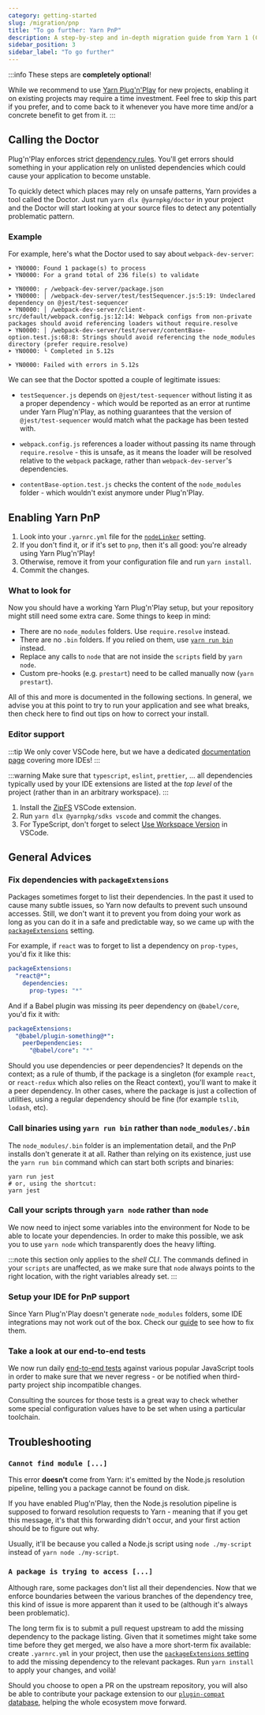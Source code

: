 ```yaml
---
category: getting-started
slug: /migration/pnp
title: "To go further: Yarn PnP"
description: A step-by-step and in-depth migration guide from Yarn 1 (Classic) to Yarn 2 (Berry).
sidebar_position: 3
sidebar_label: "To go further"
---
```


:::info
These steps are **completely optional**!

While we recommend to use [Yarn Plug'n'Play](/features/pnp) for new projects, enabling it on existing projects may require a time investment. Feel free to skip this part if you prefer, and to come back to it whenever you have more time and/or a concrete benefit to get from it.
:::

## Calling the Doctor

Plug'n'Play enforces strict [dependency rules](/advanced/rulebook). You'll get errors should something in your application rely on unlisted dependencies which could cause your application to become unstable.

To quickly detect which places may rely on unsafe patterns, Yarn provides a tool called the Doctor. Just run `yarn dlx @yarnpkg/doctor` in your project and the Doctor will start looking at your source files to detect any potentially problematic pattern.

### Example

For example, here's what the Doctor used to say about `webpack-dev-server`:

```
➤ YN0000: Found 1 package(s) to process
➤ YN0000: For a grand total of 236 file(s) to validate

➤ YN0000: ┌ /webpack-dev-server/package.json
➤ YN0000: │ /webpack-dev-server/test/testSequencer.js:5:19: Undeclared dependency on @jest/test-sequencer
➤ YN0000: │ /webpack-dev-server/client-src/default/webpack.config.js:12:14: Webpack configs from non-private packages should avoid referencing loaders without require.resolve
➤ YN0000: │ /webpack-dev-server/test/server/contentBase-option.test.js:68:8: Strings should avoid referencing the node_modules directory (prefer require.resolve)
➤ YN0000: └ Completed in 5.12s

➤ YN0000: Failed with errors in 5.12s
```

We can see that the Doctor spotted a couple of legitimate issues:

- `testSequencer.js` depends on `@jest/test-sequencer` without listing it as a proper dependency - which would be reported as an error at runtime under Yarn Plug'n'Play, as nothing guarantees that the version of `@jest/test-sequencer` would match what the package has been tested with.

- `webpack.config.js` references a loader without passing its name through `require.resolve` - this is unsafe, as it means the loader will be resolved relative to the `webpack` package, rather than `webpack-dev-server`'s dependencies.

- `contentBase-option.test.js` checks the content of the `node_modules` folder - which wouldn't exist anymore under Plug'n'Play.

## Enabling Yarn PnP

1. Look into your `.yarnrc.yml` file for the [`nodeLinker`](/configuration/yarnrc#nodeLinker) setting.
2. If you don't find it, or if it's set to `pnp`, then it's all good: you're already using Yarn Plug'n'Play!
3. Otherwise, remove it from your configuration file and run `yarn install`.
4. Commit the changes.

### What to look for

Now you should have a working Yarn Plug'n'Play setup, but your repository might still need some extra care. Some things to keep in mind:

- There are no `node_modules` folders. Use `require.resolve` instead.
- There are no `.bin` folders. If you relied on them, use [`yarn run bin`](#call-binaries-using-yarn-run-rather-than-node_modulesbin) instead.
- Replace any calls to `node` that are not inside the `scripts` field by `yarn node`.
- Custom pre-hooks (e.g. `prestart`) need to be called manually now (`yarn prestart`).

All of this and more is documented in the following sections. In general, we advise you at this point to try to run your application and see what breaks, then check here to find out tips on how to correct your install.

### Editor support

:::tip
We only cover VSCode here, but we have a dedicated [documentation page](/getting-started/editor-sdks) covering more IDEs!
:::

:::warning
Make sure that `typescript`, `eslint`, `prettier`, ... all dependencies typically used by your IDE extensions are listed at the *top level* of the project (rather than in an arbitrary workspace).
:::

1. Install the [ZipFS](https://marketplace.visualstudio.com/items?itemName=arcanis.vscode-zipfs) VSCode extension.
2. Run `yarn dlx @yarnpkg/sdks vscode` and commit the changes.
3. For TypeScript, don't forget to select [Use Workspace Version](https://code.visualstudio.com/docs/typescript/typescript-compiling#_using-the-workspace-version-of-typescript) in VSCode.

## General Advices

### Fix dependencies with `packageExtensions`

Packages sometimes forget to list their dependencies. In the past it used to cause many subtle issues, so Yarn now defaults to prevent such unsound accesses. Still, we don't want it to prevent you from doing your work as long as you can do it in a safe and predictable way, so we came up with the [`packageExtensions`](/configuration/yarnrc#packageExtensions) setting.

For example, if `react` was to forget to list a dependency on `prop-types`, you'd fix it like this:

```yaml
packageExtensions:
  "react@*":
    dependencies:
      prop-types: "*"
```

And if a Babel plugin was missing its peer dependency on `@babel/core`, you'd fix it with:

```yaml
packageExtensions:
  "@babel/plugin-something@*":
    peerDependencies:
      "@babel/core": "*"
```

Should you use dependencies or peer dependencies? It depends on the context; as a rule of thumb, if the package is a singleton (for example `react`, or `react-redux` which also relies on the React context), you'll want to make it a peer dependency. In other cases, where the package is just a collection of utilities, using a regular dependency should be fine (for example `tslib`, `lodash`, etc).

### Call binaries using `yarn run bin` rather than `node_modules/.bin`

The `node_modules/.bin` folder is an implementation detail, and the PnP installs don't generate it at all. Rather than relying on its existence, just use the `yarn run bin` command which can start both scripts and binaries:

```commandline
yarn run jest
# or, using the shortcut:
yarn jest
```

### Call your scripts through `yarn node` rather than `node`

We now need to inject some variables into the environment for Node to be able to locate your dependencies. In order to make this possible, we ask you to use `yarn node` which transparently does the heavy lifting.

:::note
this section only applies to the _shell CLI_. The commands defined in your `scripts` are unaffected, as we make sure that `node` always points to the right location, with the right variables already set.
:::

### Setup your IDE for PnP support

Since Yarn Plug'n'Play doesn't generate `node_modules` folders, some IDE integrations may not work out of the box. Check our [guide](/getting-started/editor-sdks) to see how to fix them.

### Take a look at our end-to-end tests

We now run daily [end-to-end tests](https://github.com/yarnpkg/berry#current-status) against various popular JavaScript tools in order to make sure that we never regress - or be notified when third-party project ship incompatible changes.

Consulting the sources for those tests is a great way to check whether some special configuration values have to be set when using a particular toolchain.

## Troubleshooting

### `Cannot find module [...]`

This error **doesn't** come from Yarn: it's emitted by the Node.js resolution pipeline, telling you a package cannot be found on disk.

If you have enabled Plug'n'Play, then the Node.js resolution pipeline is supposed to forward resolution requests to Yarn - meaning that if you get this message, it's that this forwarding didn't occur, and your first action should be to figure out why.

Usually, it'll be because you called a Node.js script using `node ./my-script` instead of `yarn node ./my-script`.

### `A package is trying to access [...]`

Although rare, some packages don't list all their dependencies. Now that we enforce boundaries between the various branches of the dependency tree, this kind of issue is more apparent than it used to be (although it's always been problematic).

The long term fix is to submit a pull request upstream to add the missing dependency to the package listing. Given that it sometimes might take some time before they get merged, we also have a more short-term fix available: create `.yarnrc.yml` in your project, then use the [`packageExtensions` setting](#fix-dependencies-with-packageextensions) to add the missing dependency to the relevant packages. Run `yarn install` to apply your changes, and voilà!

Should you choose to open a PR on the upstream repository, you will also be able to contribute your package extension to our [`plugin-compat` database](https://github.com/yarnpkg/berry/blob/master/packages/plugin-compat/sources/extensions.ts), helping the whole ecosystem move forward.
